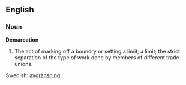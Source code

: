 ==English==
===Noun===
'''Demarcation'''

# The act of marking off a boundry or setting a limit; a limit; the strict separation of the type of work done by members of different trade unions.


Swedish: [[avgränsning]]